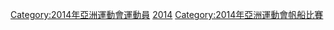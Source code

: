 [[Category:2014年亞洲運動會運動員|Category:2014年亞洲運動會運動員]]
[[Category:亞洲運動會帆船運動員|2014]]
[[Category:2014年亞洲運動會帆船比賽|Category:2014年亞洲運動會帆船比賽]]